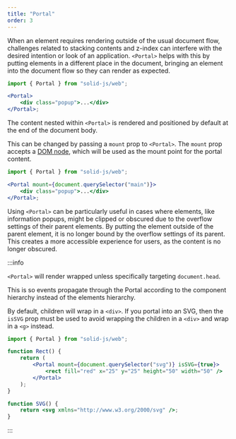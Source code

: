 ```yaml
---
title: "Portal"
order: 3
---
```


When an element requires rendering outside of the usual document flow, challenges related to stacking contents and z-index can interfere with the desired intention or look of an application. `<Portal>` helps with this by putting elements in a different place in the document, bringing an element into the document flow so they can render as expected.

```jsx
import { Portal } from "solid-js/web";

<Portal>
	<div class="popup">...</div>
</Portal>;
```

The content nested within `<Portal>` is rendered and positioned by default at the end of the document body.

<EraserLink
	href="https://app.eraser.io/workspace/maDvFw5OryuPJOwSLyK9?elements=IEPk0uiH2OC365hkpKf3wA"
	preview="https://app.eraser.io/workspace/maDvFw5OryuPJOwSLyK9/preview?elements=IEPk0uiH2OC365hkpKf3wA&type=embed"
/>

This can be changed by passing a `mount` prop to `<Portal>`. The `mount` prop accepts a [DOM node](https://developer.mozilla.org/en-US/docs/Web/API/Node), which will be used as the mount point for the portal content.

```jsx
import { Portal } from "solid-js/web";

<Portal mount={document.querySelector("main")}>
	<div class="popup">...</div>
</Portal>;
```

Using `<Portal>` can be particularly useful in cases where elements, like information popups, might be clipped or obscured due to the overflow settings of their parent elements. By putting the element outside of the parent element, it is no longer bound by the overflow settings of its parent. This creates a more accessible experience for users, as the content is no longer obscured.

:::info 

`<Portal>` will render wrapped unless specifically targeting `document.head`.

This is so events propagate through the Portal according to the component hierarchy instead of the elements hierarchy.

By default, children will wrap in a `<div>`. If you portal into an SVG, then the `isSVG` prop must be used to avoid wrapping the children in a `<div>` and wrap in a `<g>` instead.

```jsx
import { Portal } from "solid-js/web";

function Rect() {
	return (
		<Portal mount={document.querySelector("svg")} isSVG={true}>
			<rect fill="red" x="25" y="25" height="50" width="50" />
		</Portal>
	);
}

function SVG() {
	return <svg xmlns="http://www.w3.org/2000/svg" />;
}
```

:::
